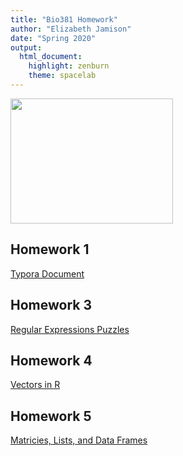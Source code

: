 ```yaml
---
title: "Bio381 Homework"
author: "Elizabeth Jamison"
date: "Spring 2020"
output: 
  html_document: 
    highlight: zenburn
    theme: spacelab
---
```


<img src="LabProfile_Jamison.jpg" width="260" height="200" />

## Homework 1
[Typora Document](Lab1_Assignment.html)

## Homework 3
[Regular Expressions Puzzles](Homework_3.html)

## Homework 4
[Vectors in R](Homework_4.html)

## Homework 5
[Matricies, Lists, and Data Frames](Homework_5.html)



